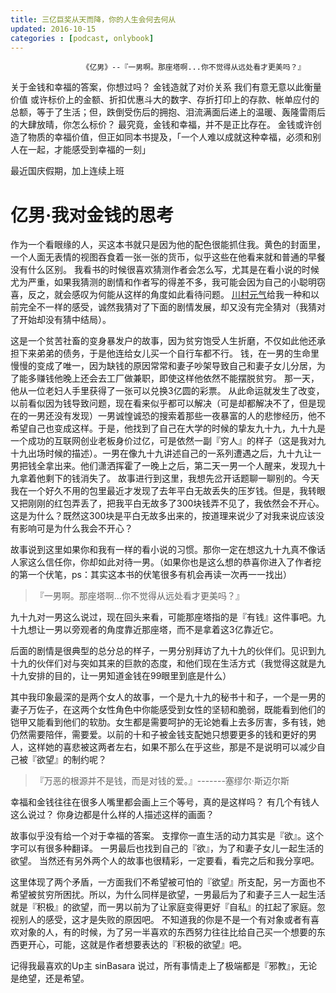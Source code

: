 ```yaml
---
title: 三亿巨奖从天而降，你的人生会何去何从
updated: 2016-10-15
categories : [podcast, onlybook]
---
```

> 
					《亿男》--『一男啊。那座塔啊...你不觉得从远处看才更美吗？』
					
关于金钱和幸福的答案，你想过吗？
金钱造就了对价关系 我们有意无意以此衡量价值
或许标价上的金额、折扣优惠斗大的数字、存折打印上的存款、帐单应付的总额，等于了生活；但，跌倒受伤后的拥抱、泪流满面后递上的温暖、轰隆雷雨后的大肆放晴，你怎么标价？
最究竟，金钱和幸福，并不是正比存在。
金钱或许创造了物质的幸福价值，但正如同本书提及，「一个人难以成就这种幸福，必须和别人在一起，才能感受到幸福的一刻」


最近国庆假期，加上连续上班
# 亿男·我对金钱的思考
作为一个看眼缘的人，买这本书就只是因为他的配色很能抓住我。黄色的封面里，一个人面无表情的视图吞食着一张一张的货币，似乎这些在他看来就和普通的早餐没有什么区别。
我看书的时候很喜欢猜测作者会怎么写，尤其是在看小说的时候尤为严重，如果我猜测的剧情和作者写的得差不多，我可能会因为自己的小聪明窃喜，反之，就会感叹为何能从这样的角度如此看待问题。 [川村元气](https://www.facebook.com/%E5%B7%9D%E6%9D%91%E5%85%83%E6%B0%97-567234320027537/)给我一种和以前完全不一样的感受，诚然我猜对了下面的剧情发展，却又没有完全猜对（我猜对了开始却没有猜中结局）。

  这是一个贫苦社畜的变身暴发户的故事，因为贫穷饱受人生折磨，不仅如此他还承担下来弟弟的债务，于是他连给女儿买一个自行车都不行。
  钱，在一男的生命里慢慢的变成了唯一，因为缺钱的原因常常和妻子吵架导致自己和妻子女儿分居，为了能多赚钱他晚上还会去工厂做兼职，即使这样他依然不能摆脱贫穷。
  那一天，他从一位老妇人手里获得了一张可以兑换3亿圆的彩票。 从此命运就发生了改变，以前看似因为钱导致问题，现在看来似乎都可以解决（可是却都解决不了，但是现在的一男还没有发现）一男诚惶诚恐的搜索着那些一夜暴富的人的悲惨经历，他不希望自己也变成这样。于是，他找到了自己在大学的时候的挚友九十九，九十九是一个成功的互联网创业老板身价过亿，可是依然一副『穷人』的样子（这是我对九十九出场时候的描述）。一男在像九十九讲述自己的一系列遭遇之后，九十九让一男把钱全拿出来。他们潇洒挥霍了一晚上之后，第二天一男一个人醒来，发现九十九拿着他剩下的钱消失了。
  故事进行到这里，我想先岔开话题聊一聊别的。今天我在一个好久不用的包里最近才发现了去年平白无故丢失的压岁钱。但是，我转眼又把刚刚的红包弄丢了，把我平白无故多了300块钱弄不见了，我依然会不开心。这是为什么？既然这300块是平白无故多出来的，按道理来说少了对我来说应该没有影响可是为什么我会不开心？
  
  故事说到这里如果你和我有一样的看小说的习惯。那你一定在想这九十九真不像话人家这么信任你，你却如此对待一男。（如果你也是这么想的恭喜你进入了作者挖的第一个伏笔，ps：其实这本书的伏笔很多有机会再读一次再一一找出）
  
>   『一男啊。那座塔啊...你不觉得从远处看才更美吗？』

九十九对一男这么说过，现在回头来看，可能那座塔指的是『有钱』这件事吧。九十九想让一男以旁观者的角度靠近那座塔，而不是拿着这3亿靠近它。

后面的剧情是很典型的总分总的样子，一男分别拜访了九十九的伙伴们。见识到九十九的伙伴们对与突如其来的巨款的态度，和他们现在生活方式（我觉得这就是九十九安排的目的，让一男知道金钱在99眼里到底是什么）
   
   其中我印象最深的是两个女人的故事，一个是九十九的秘书十和子，一个是一男的妻子万佐子，在这两个女性角色中你能感受到女性的坚韧和脆弱，既能看到他们的铠甲又能看到他们的软肋。女生都是需要呵护的无论她看上去多厉害，多有钱，她仍然需要陪伴，需要爱。以前的十和子被金钱支配她只想要更多的钱和更好的男人，这样她的喜悲被这两者左右，如果不那么在乎这些，那是不是说明可以减少自己被『欲望』的制约呢？
> 『万恶的根源并不是钱，而是对钱的爱。』-------塞缪尔·斯迈尔斯

幸福和金钱往往在很多人嘴里都会画上三个等号，真的是这样吗？
有几个有钱人这么说过？
你身边都是什么样的人描述这样的画面？

故事似乎没有给一个对于幸福的答案。
支撑你一直生活的动力其实是『欲』。这个字可以有很多种翻译。
一男最后也找到自己的『欲』，为了和妻子女儿一起生活的欲望。
当然还有另外两个人的故事也很精彩，一定要看，看完之后和我分享吧。

  这里体现了两个矛盾，一方面我们不希望被可怕的『欲望』所支配，另一方面也不希望被贫穷所困扰。所以，为什么同样是欲望，一男最后为了和妻子三人一起生活就是『积极』的欲望，而一男以前为了让家庭变得更好『自私』的扛起了家庭。忽视别人的感受，这才是失败的原因吧。
  不知道我的你是不是一个有对象或者有喜欢对象的人，有的时候，为了另一半喜欢的东西努力往往比给自己买一个想要的东西更开心，可能，这就是作者想要表达的『积极的欲望』吧。
  
  记得我最喜欢的Up主 sinBasara 说过，所有事情走上了极端都是『邪教』，无论是绝望，还是希望。


